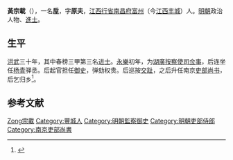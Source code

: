'''黃宗載'''（{{bd|1366年||1444年||catIdx=Huang黃宗載}}），一名'''垕'''，字'''原夫'''，[[江西行省|江西行省]][[南昌府|南昌府]][[富州|富州]]（今[[江西|江西]][[丰城|丰城]]）人。[[明朝|明朝]]政治人物、[[進士|進士]]。

== 生平 ==
[[洪武|洪武]]三十年，其中春榜三甲第三名[[进士|进士]]。[[永乐_(明朝)|永樂]]初年，为[[湖廣按察使司|湖廣按察使司]][[佥事|佥事]]，后连坐任[[杨青|杨青]]驿丞。后起官担任[[御史|御史]]，弹劾权贵。后巡按[[交趾|交趾]]，之后升任南京[[吏部尚书|吏部尚书]]，后乞归乡<ref>{{cite book | language = zh-hans | author = 潘荣胜 | coauthors =| title = 《明清进士录》 | url =| date = 2006年 | location =| publisher = [[中华书局|中华书局]] | id =| isbn = 9787101043501 | pages = 15页 }}</ref>。

== 参考文献 ==
{{Reflist}}

{{洪武三十年丁丑科殿試金榜}}

{{Authority control}}
{{DEFAULTSORT:Huang黃宗載}}
[[Category:黃姓|Zong宗載]]
[[Category:豐城人|Category:豐城人]]
[[Category:明朝監察御史|Category:明朝監察御史]]
[[Category:明朝吏部侍郎|Category:明朝吏部侍郎]]
[[Category:南京吏部尚書|Category:南京吏部尚書]]

{{明朝人物小作品}}